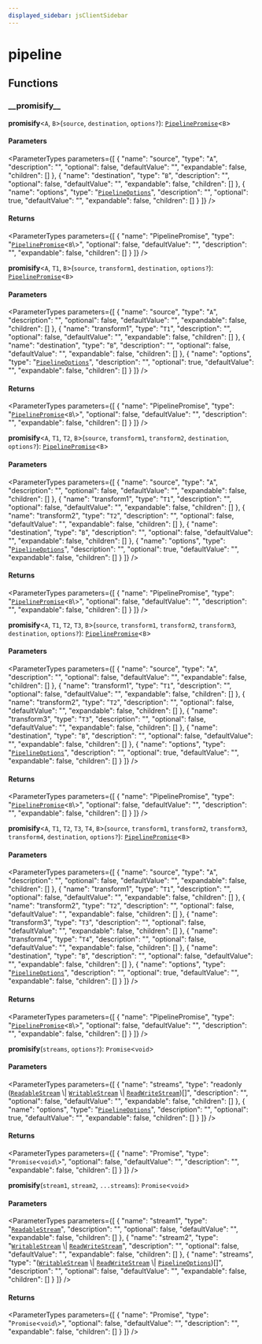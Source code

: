 ```yaml
---
displayed_sidebar: jsClientSidebar
---
```



# pipeline

## Functions

### \_\_promisify\_\_

**__promisify__**<`A`, `B`\>(`source`, `destination`, `options?`): [`PipelinePromise`](../types/internal.internal-3.PipelinePromise.mdx)<`B`\>

#### Parameters

<ParameterTypes parameters={[
  {
    "name": "source",
    "type": "`A`",
    "description": "",
    "optional": false,
    "defaultValue": "",
    "expandable": false,
    "children": []
  },
  {
    "name": "destination",
    "type": "`B`",
    "description": "",
    "optional": false,
    "defaultValue": "",
    "expandable": false,
    "children": []
  },
  {
    "name": "options",
    "type": "[`PipelineOptions`](../interfaces/internal.internal-3.PipelineOptions.mdx)",
    "description": "",
    "optional": true,
    "defaultValue": "",
    "expandable": false,
    "children": []
  }
]} />

#### Returns

<ParameterTypes parameters={[
  {
    "name": "PipelinePromise",
    "type": "[`PipelinePromise`](../types/internal.internal-3.PipelinePromise.mdx)<`B`\\>",
    "optional": false,
    "defaultValue": "",
    "description": "",
    "expandable": false,
    "children": []
  }
]} />

**__promisify__**<`A`, `T1`, `B`\>(`source`, `transform1`, `destination`, `options?`): [`PipelinePromise`](../types/internal.internal-3.PipelinePromise.mdx)<`B`\>

#### Parameters

<ParameterTypes parameters={[
  {
    "name": "source",
    "type": "`A`",
    "description": "",
    "optional": false,
    "defaultValue": "",
    "expandable": false,
    "children": []
  },
  {
    "name": "transform1",
    "type": "`T1`",
    "description": "",
    "optional": false,
    "defaultValue": "",
    "expandable": false,
    "children": []
  },
  {
    "name": "destination",
    "type": "`B`",
    "description": "",
    "optional": false,
    "defaultValue": "",
    "expandable": false,
    "children": []
  },
  {
    "name": "options",
    "type": "[`PipelineOptions`](../interfaces/internal.internal-3.PipelineOptions.mdx)",
    "description": "",
    "optional": true,
    "defaultValue": "",
    "expandable": false,
    "children": []
  }
]} />

#### Returns

<ParameterTypes parameters={[
  {
    "name": "PipelinePromise",
    "type": "[`PipelinePromise`](../types/internal.internal-3.PipelinePromise.mdx)<`B`\\>",
    "optional": false,
    "defaultValue": "",
    "description": "",
    "expandable": false,
    "children": []
  }
]} />

**__promisify__**<`A`, `T1`, `T2`, `B`\>(`source`, `transform1`, `transform2`, `destination`, `options?`): [`PipelinePromise`](../types/internal.internal-3.PipelinePromise.mdx)<`B`\>

#### Parameters

<ParameterTypes parameters={[
  {
    "name": "source",
    "type": "`A`",
    "description": "",
    "optional": false,
    "defaultValue": "",
    "expandable": false,
    "children": []
  },
  {
    "name": "transform1",
    "type": "`T1`",
    "description": "",
    "optional": false,
    "defaultValue": "",
    "expandable": false,
    "children": []
  },
  {
    "name": "transform2",
    "type": "`T2`",
    "description": "",
    "optional": false,
    "defaultValue": "",
    "expandable": false,
    "children": []
  },
  {
    "name": "destination",
    "type": "`B`",
    "description": "",
    "optional": false,
    "defaultValue": "",
    "expandable": false,
    "children": []
  },
  {
    "name": "options",
    "type": "[`PipelineOptions`](../interfaces/internal.internal-3.PipelineOptions.mdx)",
    "description": "",
    "optional": true,
    "defaultValue": "",
    "expandable": false,
    "children": []
  }
]} />

#### Returns

<ParameterTypes parameters={[
  {
    "name": "PipelinePromise",
    "type": "[`PipelinePromise`](../types/internal.internal-3.PipelinePromise.mdx)<`B`\\>",
    "optional": false,
    "defaultValue": "",
    "description": "",
    "expandable": false,
    "children": []
  }
]} />

**__promisify__**<`A`, `T1`, `T2`, `T3`, `B`\>(`source`, `transform1`, `transform2`, `transform3`, `destination`, `options?`): [`PipelinePromise`](../types/internal.internal-3.PipelinePromise.mdx)<`B`\>

#### Parameters

<ParameterTypes parameters={[
  {
    "name": "source",
    "type": "`A`",
    "description": "",
    "optional": false,
    "defaultValue": "",
    "expandable": false,
    "children": []
  },
  {
    "name": "transform1",
    "type": "`T1`",
    "description": "",
    "optional": false,
    "defaultValue": "",
    "expandable": false,
    "children": []
  },
  {
    "name": "transform2",
    "type": "`T2`",
    "description": "",
    "optional": false,
    "defaultValue": "",
    "expandable": false,
    "children": []
  },
  {
    "name": "transform3",
    "type": "`T3`",
    "description": "",
    "optional": false,
    "defaultValue": "",
    "expandable": false,
    "children": []
  },
  {
    "name": "destination",
    "type": "`B`",
    "description": "",
    "optional": false,
    "defaultValue": "",
    "expandable": false,
    "children": []
  },
  {
    "name": "options",
    "type": "[`PipelineOptions`](../interfaces/internal.internal-3.PipelineOptions.mdx)",
    "description": "",
    "optional": true,
    "defaultValue": "",
    "expandable": false,
    "children": []
  }
]} />

#### Returns

<ParameterTypes parameters={[
  {
    "name": "PipelinePromise",
    "type": "[`PipelinePromise`](../types/internal.internal-3.PipelinePromise.mdx)<`B`\\>",
    "optional": false,
    "defaultValue": "",
    "description": "",
    "expandable": false,
    "children": []
  }
]} />

**__promisify__**<`A`, `T1`, `T2`, `T3`, `T4`, `B`\>(`source`, `transform1`, `transform2`, `transform3`, `transform4`, `destination`, `options?`): [`PipelinePromise`](../types/internal.internal-3.PipelinePromise.mdx)<`B`\>

#### Parameters

<ParameterTypes parameters={[
  {
    "name": "source",
    "type": "`A`",
    "description": "",
    "optional": false,
    "defaultValue": "",
    "expandable": false,
    "children": []
  },
  {
    "name": "transform1",
    "type": "`T1`",
    "description": "",
    "optional": false,
    "defaultValue": "",
    "expandable": false,
    "children": []
  },
  {
    "name": "transform2",
    "type": "`T2`",
    "description": "",
    "optional": false,
    "defaultValue": "",
    "expandable": false,
    "children": []
  },
  {
    "name": "transform3",
    "type": "`T3`",
    "description": "",
    "optional": false,
    "defaultValue": "",
    "expandable": false,
    "children": []
  },
  {
    "name": "transform4",
    "type": "`T4`",
    "description": "",
    "optional": false,
    "defaultValue": "",
    "expandable": false,
    "children": []
  },
  {
    "name": "destination",
    "type": "`B`",
    "description": "",
    "optional": false,
    "defaultValue": "",
    "expandable": false,
    "children": []
  },
  {
    "name": "options",
    "type": "[`PipelineOptions`](../interfaces/internal.internal-3.PipelineOptions.mdx)",
    "description": "",
    "optional": true,
    "defaultValue": "",
    "expandable": false,
    "children": []
  }
]} />

#### Returns

<ParameterTypes parameters={[
  {
    "name": "PipelinePromise",
    "type": "[`PipelinePromise`](../types/internal.internal-3.PipelinePromise.mdx)<`B`\\>",
    "optional": false,
    "defaultValue": "",
    "description": "",
    "expandable": false,
    "children": []
  }
]} />

**__promisify__**(`streams`, `options?`): `Promise`<`void`\>

#### Parameters

<ParameterTypes parameters={[
  {
    "name": "streams",
    "type": "readonly ([`ReadableStream`](../../internal/interfaces/internal.ReadableStream-1.mdx) \\| [`WritableStream`](../../internal/interfaces/internal.WritableStream.mdx) \\| [`ReadWriteStream`](../../internal/interfaces/internal.ReadWriteStream.mdx))[]",
    "description": "",
    "optional": false,
    "defaultValue": "",
    "expandable": false,
    "children": []
  },
  {
    "name": "options",
    "type": "[`PipelineOptions`](../interfaces/internal.internal-3.PipelineOptions.mdx)",
    "description": "",
    "optional": true,
    "defaultValue": "",
    "expandable": false,
    "children": []
  }
]} />

#### Returns

<ParameterTypes parameters={[
  {
    "name": "Promise",
    "type": "`Promise`<`void`\\>",
    "optional": false,
    "defaultValue": "",
    "description": "",
    "expandable": false,
    "children": []
  }
]} />

**__promisify__**(`stream1`, `stream2`, `...streams`): `Promise`<`void`\>

#### Parameters

<ParameterTypes parameters={[
  {
    "name": "stream1",
    "type": "[`ReadableStream`](../../internal/interfaces/internal.ReadableStream-1.mdx)",
    "description": "",
    "optional": false,
    "defaultValue": "",
    "expandable": false,
    "children": []
  },
  {
    "name": "stream2",
    "type": "[`WritableStream`](../../internal/interfaces/internal.WritableStream.mdx) \\| [`ReadWriteStream`](../../internal/interfaces/internal.ReadWriteStream.mdx)",
    "description": "",
    "optional": false,
    "defaultValue": "",
    "expandable": false,
    "children": []
  },
  {
    "name": "streams",
    "type": "([`WritableStream`](../../internal/interfaces/internal.WritableStream.mdx) \\| [`ReadWriteStream`](../../internal/interfaces/internal.ReadWriteStream.mdx) \\| [`PipelineOptions`](../interfaces/internal.internal-3.PipelineOptions.mdx))[]",
    "description": "",
    "optional": false,
    "defaultValue": "",
    "expandable": false,
    "children": []
  }
]} />

#### Returns

<ParameterTypes parameters={[
  {
    "name": "Promise",
    "type": "`Promise`<`void`\\>",
    "optional": false,
    "defaultValue": "",
    "description": "",
    "expandable": false,
    "children": []
  }
]} />
